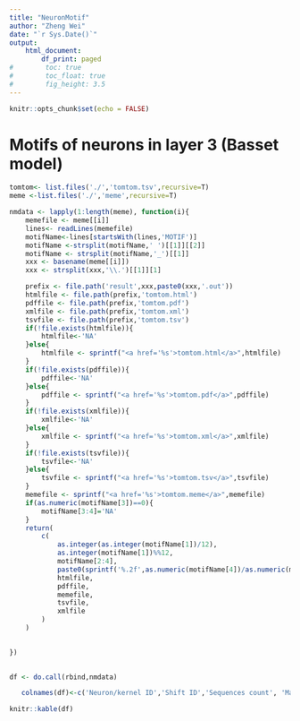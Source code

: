 ```yaml
---
title: "NeuronMotif"
author: "Zheng Wei"
date: "`r Sys.Date()`"
output: 
    html_document:
        df_print: paged
#        toc: true
#        toc_float: true
#        fig_height: 3.5
---
```


```r
knitr::opts_chunk$set(echo = FALSE)
```



# Motifs of neurons in layer 3 (Basset model)

```r


tomtom<- list.files('./','tomtom.tsv',recursive=T)
meme <-list.files('./','meme',recursive=T)

nmdata <- lapply(1:length(meme), function(i){
    memefile <- meme[[i]]
    lines<- readLines(memefile)
    motifName<-lines[startsWith(lines,'MOTIF')]
    motifName <-strsplit(motifName,' ')[[1]][[2]]
    motifName <- strsplit(motifName,'_')[[1]]
    xxx <- basename(meme[[i]])
    xxx <- strsplit(xxx,'\\.')[[1]][1]

    prefix <- file.path('result',xxx,paste0(xxx,'.out'))
    htmlfile <- file.path(prefix,'tomtom.html')
    pdffile <- file.path(prefix,'tomtom.pdf')
    xmlfile <- file.path(prefix,'tomtom.xml')
    tsvfile <- file.path(prefix,'tomtom.tsv')
    if(!file.exists(htmlfile)){
        htmlfile<-'NA'
    }else{
        htmlfile <- sprintf("<a href='%s'>tomtom.html</a>",htmlfile)
    }
    if(!file.exists(pdffile)){
        pdffile<-'NA'
    }else{
        pdffile <- sprintf("<a href='%s'>tomtom.pdf</a>",pdffile)
    }    
    if(!file.exists(xmlfile)){
        xmlfile<-'NA'
    }else{
        xmlfile <- sprintf("<a href='%s'>tomtom.xml</a>",xmlfile)
    }  
    if(!file.exists(tsvfile)){
        tsvfile<-'NA'
    }else{
        tsvfile <- sprintf("<a href='%s'>tomtom.tsv</a>",tsvfile)
    }  
    memefile <- sprintf("<a href='%s'>tomtom.meme</a>",memefile)
    if(as.numeric(motifName[3])==0){
        motifName[3:4]='NA'
    }
    return(
        c(
            as.integer(as.integer(motifName[1])/12),
            as.integer(motifName[1])%%12,
            motifName[2:4],
            paste0(sprintf('%.2f',as.numeric(motifName[4])/as.numeric(motifName[3]) * 100),'%'),
            htmlfile,
            pdffile,
            memefile,
            tsvfile,
            xmlfile
        )
    )

    
})

    
df <- do.call(rbind,nmdata)

   colnames(df)<-c('Neuron/kernel ID','Shift ID','Sequences count', 'Max activation (M)', 'Consensus sequence activation (C)', 'C/M*100%','HTML','PDF','MEME','TSV','XML') 

knitr::kable(df)
```

